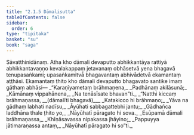 ```yaml
---
title: "2.1.5 Dāmalisutta"
tableOfContents: false
sidebar:
  order: 6
type: "tipitaka"
basket: "su"
book: "saga"
---
```



<DynamicBreadcrumb />

<Division number="86" book="saga">

<Paragraph number="383" book="saga">
Sāvatthinidānaṃ. Atha kho dāmali devaputto abhikkantāya rattiyā abhikkantavaṇṇo kevalakappaṃ jetavanaṃ obhāsetvā yena bhagavā tenupasaṅkami; upasaṅkamitvā bhagavantaṃ abhivādetvā ekamantaṃ aṭṭhāsi. Ekamantaṃ ṭhito kho dāmali devaputto bhagavato santike imaṃ gāthaṃ abhāsi—
</Paragraph>

<Paragraph number="384" type="verses" book="saga">
_“Karaṇīyametaṃ brāhmaṇena,_  
_Padhānaṃ akilāsunā;_  
_Kāmānaṃ vippahānena,_  
_Na tenāsīsate bhavan”ti._  

</Paragraph>

<Paragraph number="385" type="verses" book="saga">
_“Natthi kiccaṃ brāhmaṇassa, __(dāmalīti bhagavā)___  
_Katakicco hi brāhmaṇo;_  
_Yāva na gādhaṃ labhati nadīsu,_  
_Āyūhati sabbagattebhi jantu;_  
_Gādhañca laddhāna thale ṭhito yo,_  
_Nāyūhatī pāragato hi sova._  

</Paragraph>

<Paragraph number="386" type="verses" book="saga">
_Esūpamā dāmali brāhmaṇassa,_  
_Khīṇāsavassa nipakassa jhāyino;_  
_Pappuyya jātimaraṇassa antaṃ,_  
_Nāyūhatī pāragato hi so”ti._
</Paragraph>
</Division>
